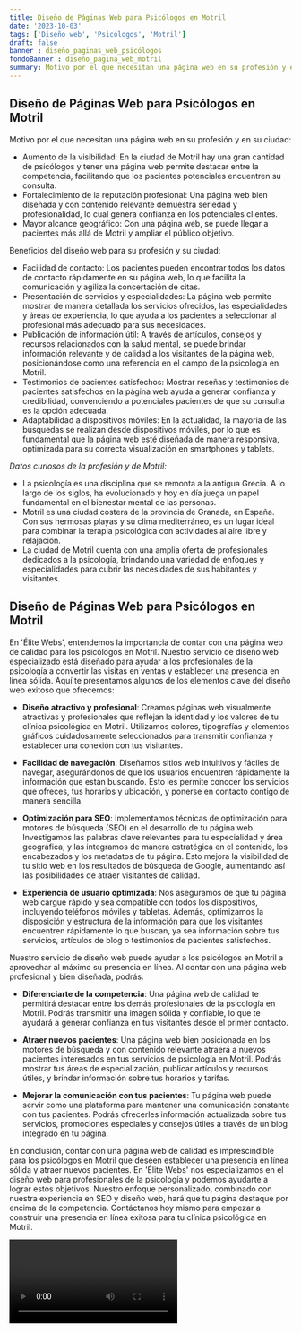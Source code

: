 ```yaml
---
title: Diseño de Páginas Web para Psicólogos en Motril
date: '2023-10-03'
tags: ['Diseño web', 'Psicólogos', 'Motril']
draft: false
banner : diseño_paginas_web_psicólogos
fondoBanner : diseño_pagina_web_motril
summary: Motivo por el que necesitan una página web en su profesión y en su ciudad
---
```


## Diseño de Páginas Web para Psicólogos en Motril

Motivo por el que necesitan una página web en su profesión y en su ciudad:

- Aumento de la visibilidad: En la ciudad de Motril hay una gran cantidad de psicólogos y tener una página web permite destacar entre la competencia, facilitando que los pacientes potenciales encuentren su consulta.
- Fortalecimiento de la reputación profesional: Una página web bien diseñada y con contenido relevante demuestra seriedad y profesionalidad, lo cual genera confianza en los potenciales clientes.
- Mayor alcance geográfico: Con una página web, se puede llegar a pacientes más allá de Motril y ampliar el público objetivo.

Beneficios del diseño web para su profesión y su ciudad:

- Facilidad de contacto: Los pacientes pueden encontrar todos los datos de contacto rápidamente en su página web, lo que facilita la comunicación y agiliza la concertación de citas.
- Presentación de servicios y especialidades: La página web permite mostrar de manera detallada los servicios ofrecidos, las especialidades y áreas de experiencia, lo que ayuda a los pacientes a seleccionar al profesional más adecuado para sus necesidades.
- Publicación de información útil: A través de artículos, consejos y recursos relacionados con la salud mental, se puede brindar información relevante y de calidad a los visitantes de la página web, posicionándose como una referencia en el campo de la psicología en Motril.
- Testimonios de pacientes satisfechos: Mostrar reseñas y testimonios de pacientes satisfechos en la página web ayuda a generar confianza y credibilidad, convenciendo a potenciales pacientes de que su consulta es la opción adecuada.
- Adaptabilidad a dispositivos móviles: En la actualidad, la mayoría de las búsquedas se realizan desde dispositivos móviles, por lo que es fundamental que la página web esté diseñada de manera responsiva, optimizada para su correcta visualización en smartphones y tablets.

*Datos curiosos de la profesión y de Motril:*

- La psicología es una disciplina que se remonta a la antigua Grecia. A lo largo de los siglos, ha evolucionado y hoy en día juega un papel fundamental en el bienestar mental de las personas.
- Motril es una ciudad costera de la provincia de Granada, en España. Con sus hermosas playas y su clima mediterráneo, es un lugar ideal para combinar la terapia psicológica con actividades al aire libre y relajación.
- La ciudad de Motril cuenta con una amplia oferta de profesionales dedicados a la psicología, brindando una variedad de enfoques y especialidades para cubrir las necesidades de sus habitantes y visitantes.

<GifSeo />

<Cta />

## Diseño de Páginas Web para Psicólogos en Motril

En 'Élite Webs', entendemos la importancia de contar con una página web de calidad para los psicólogos en Motril. Nuestro servicio de diseño web especializado está diseñado para ayudar a los profesionales de la psicología a convertir las visitas en ventas y establecer una presencia en línea sólida. Aquí te presentamos algunos de los elementos clave del diseño web exitoso que ofrecemos:

- **Diseño atractivo y profesional**: Creamos páginas web visualmente atractivas y profesionales que reflejan la identidad y los valores de tu clínica psicológica en Motril. Utilizamos colores, tipografías y elementos gráficos cuidadosamente seleccionados para transmitir confianza y establecer una conexión con tus visitantes.

- **Facilidad de navegación**: Diseñamos sitios web intuitivos y fáciles de navegar, asegurándonos de que los usuarios encuentren rápidamente la información que están buscando. Esto les permite conocer los servicios que ofreces, tus horarios y ubicación, y ponerse en contacto contigo de manera sencilla.

- **Optimización para SEO**: Implementamos técnicas de optimización para motores de búsqueda (SEO) en el desarrollo de tu página web. Investigamos las palabras clave relevantes para tu especialidad y área geográfica, y las integramos de manera estratégica en el contenido, los encabezados y los metadatos de tu página. Esto mejora la visibilidad de tu sitio web en los resultados de búsqueda de Google, aumentando así las posibilidades de atraer visitantes de calidad.

- **Experiencia de usuario optimizada**: Nos aseguramos de que tu página web cargue rápido y sea compatible con todos los dispositivos, incluyendo teléfonos móviles y tabletas. Además, optimizamos la disposición y estructura de la información para que los visitantes encuentren rápidamente lo que buscan, ya sea información sobre tus servicios, artículos de blog o testimonios de pacientes satisfechos.

Nuestro servicio de diseño web puede ayudar a los psicólogos en Motril a aprovechar al máximo su presencia en línea. Al contar con una página web profesional y bien diseñada, podrás:

- **Diferenciarte de la competencia**: Una página web de calidad te permitirá destacar entre los demás profesionales de la psicología en Motril. Podrás transmitir una imagen sólida y confiable, lo que te ayudará a generar confianza en tus visitantes desde el primer contacto.

- **Atraer nuevos pacientes**: Una página web bien posicionada en los motores de búsqueda y con contenido relevante atraerá a nuevos pacientes interesados en tus servicios de psicología en Motril. Podrás mostrar tus áreas de especialización, publicar artículos y recursos útiles, y brindar información sobre tus horarios y tarifas.

- **Mejorar la comunicación con tus pacientes**: Tu página web puede servir como una plataforma para mantener una comunicación constante con tus pacientes. Podrás ofrecerles información actualizada sobre tus servicios, promociones especiales y consejos útiles a través de un blog integrado en tu página.

En conclusión, contar con una página web de calidad es imprescindible para los psicólogos en Motril que deseen establecer una presencia en línea sólida y atraer nuevos pacientes. En 'Élite Webs' nos especializamos en el diseño web para profesionales de la psicología y podemos ayudarte a lograr estos objetivos. Nuestro enfoque personalizado, combinado con nuestra experiencia en SEO y diseño web, hará que tu página destaque por encima de la competencia. Contáctanos hoy mismo para empezar a construir una presencia en línea exitosa para tu clínica psicológica en Motril.

<Video />

<CtaBot job='Psicólogos' city='Motril'/>

<Gmaps query='Motril+españa+maps' />
